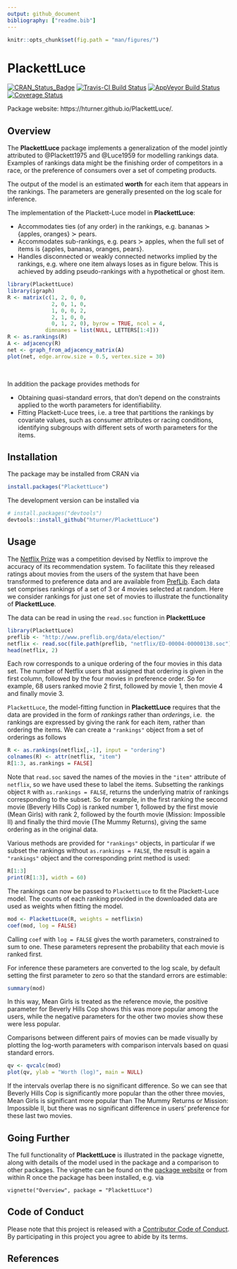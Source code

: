 ```yaml
---
output: github_document
bibliography: ["readme.bib"]
---
```


```r
knitr::opts_chunk$set(fig.path = "man/figures/")
```

# PlackettLuce

[![CRAN_Status_Badge](https://www.r-pkg.org/badges/version/PlackettLuce)](https://cran.r-project.org/package=PlackettLuce)
[![Travis-CI Build Status](https://travis-ci.org/hturner/PlackettLuce.svg?branch=master)](https://travis-ci.org/hturner/PlackettLuce)
[![AppVeyor Build Status](https://ci.appveyor.com/api/projects/status/github/hturner/PlackettLuce?branch=master&svg=true)](https://ci.appveyor.com/project/hturner/PlackettLuce)
[![Coverage Status](https://img.shields.io/codecov/c/github/hturner/PlackettLuce/master.svg)](https://codecov.io/github/hturner/PlackettLuce?branch=master)

Package website: https://hturner.github.io/PlackettLuce/.

## Overview

The **PlackettLuce** package implements a generalization of the model jointly 
attributed to @Plackett1975 and @Luce1959 for modelling rankings data. 
Examples of rankings data might be the finishing order of competitors in a race,
or the preference of consumers over a set of competing products. 

The output of the model is an estimated **worth** for each item that appears in 
the rankings. The parameters are generally presented on the log scale for 
inference.

The implementation of the Plackett-Luce model in **PlackettLuce**:

 - Accommodates ties (of any order) in the rankings, e.g.
  bananas $\succ$ {apples, oranges} $\succ$ pears.
 - Accommodates sub-rankings, e.g. pears $\succ$ apples, when the full set of items is {apples, bananas, oranges, pears}.
 - Handles disconnected or weakly connected networks implied by the rankings, e.g. where one item always loses as in figure below. This is achieved by adding pseudo-rankings with a 
hypothetical or ghost item.

```r
library(PlackettLuce)
library(igraph)
R <- matrix(c(1, 2, 0, 0,
              2, 0, 1, 0,
              1, 0, 0, 2,
              2, 1, 0, 0,
              0, 1, 2, 0), byrow = TRUE, ncol = 4,
            dimnames = list(NULL, LETTERS[1:4]))
R <- as.rankings(R)
A <- adjacency(R)
net <- graph_from_adjacency_matrix(A)
plot(net, edge.arrow.size = 0.5, vertex.size = 30)
```
  </br>

In addition the package provides methods for

 - Obtaining quasi-standard errors, that don't depend on the constraints applied
 to the worth parameters for identifiability.
 - Fitting Plackett-Luce trees, i.e. a tree that partitions the rankings by 
 covariate values, such as consumer attributes or racing conditions, identifying 
 subgroups with different sets of worth parameters for the items.
 
## Installation

The package may be installed from CRAN via

```r
install.packages("PlackettLuce")
```

The development version can be installed via

```r
# install.packages("devtools")
devtools::install_github("hturner/PlackettLuce")
```

## Usage

The [Netflix Prize](https://www.netflixprize.com/) was a competition devised by 
Netflix to improve the accuracy of its recommendation system. To facilitate 
this they released ratings about movies from the users of the system that have 
been transformed to preference data and are available from 
[PrefLib](http://www.preflib.org/data/election/netflix/). Each data set 
comprises rankings of a set of 3 or 4 movies selected at random. Here we 
consider rankings for just one set of movies to illustrate the functionality of 
**PlackettLuce**.

The data can be read in using the `read.soc` function in **PlackettLuce**
```r
library(PlackettLuce)
preflib <- "http://www.preflib.org/data/election/"
netflix <- read.soc(file.path(preflib, "netflix/ED-00004-00000138.soc"))
head(netflix, 2)
```
Each row corresponds to a unique ordering of the four movies in this data set. 
The number of Netflix users that assigned that ordering is given in the first 
column, followed by the four movies in preference order. So for example, 68 
users ranked movie 2 first, followed by movie 1, then movie 4 and finally movie
3. 

`PlackettLuce`, the model-fitting function in **PlackettLuce** requires that 
the data are provided in the form of *rankings* rather than *orderings*, i.e. 
the rankings are expressed by giving the rank for each item, rather than 
ordering the items. We can create a `"rankings"` object from a set of orderings
as follows
```r
R <- as.rankings(netflix[,-1], input = "ordering")
colnames(R) <- attr(netflix, "item")
R[1:3, as.rankings = FALSE]
```
Note that `read.soc` saved the names of the movies in the `"item"` attribute of
`netflix`, so we have used these to label the items. Subsetting the
rankings object `R` with `as.rankings = FALSE`, returns the underlying matrix of 
rankings corresponding to the subset. So for example, in the first ranking the 
second movie (Beverly Hills Cop) is ranked number 1, followed by the first movie
(Mean Girls) with rank 2, followed by the fourth movie (Mission: Impossible II) 
and finally the third movie (The Mummy Returns), giving the same ordering as in 
the original data.

Various methods are provided for `"rankings"` objects, in particular if we 
subset the rankings without `as.rankings = FALSE`, the result is again a 
`"rankings"` object and the corresponding print method is used:

```r
R[1:3]
print(R[1:3], width = 60)
```

The rankings can now be passed to `PlackettLuce` to fit the Plackett-Luce model.
The counts of each ranking provided in the downloaded data are used as weights 
when fitting the model.
```r
mod <- PlackettLuce(R, weights = netflix$n)
coef(mod, log = FALSE)
```
Calling `coef` with `log = FALSE` gives the worth parameters, constrained to
sum to one. These parameters represent the probability that each movie is ranked 
first.

For inference these parameters are converted to the log scale, by default 
setting the first parameter to zero so that the standard errors are estimable:
```r
summary(mod)
```
In this way, Mean Girls is treated as the reference movie, the positive 
parameter for Beverly Hills Cop shows this was more popular among the users, 
while the negative parameters for the other two movies show these were less 
popular.

Comparisons between different pairs of movies can be made visually by plotting
the log-worth parameters with comparison intervals based on quasi standard
errors.
```r
qv <- qvcalc(mod)
plot(qv, ylab = "Worth (log)", main = NULL)
```

If the intervals overlap there is no significant difference. So we can see that 
Beverly Hills Cop is significantly more popular than the other three movies,
Mean Girls is significant more popular than The Mummy Returns or 
Mission: Impossible II, but there was no significant difference in users' 
preference for these last two movies.

## Going Further

The full functionality of **PlackettLuce** is illustrated in the package 
vignette, along with details of the model used in the package and a comparison
to other packages. The vignette can be found on the [package website](https://hturner.github.io/PlackettLuce/) or from within R once the 
package has been installed, e.g. via 

    vignette("Overview", package = "PlackettLuce")

## Code of Conduct

Please note that this project is released with a [Contributor Code of Conduct](CONDUCT.md). By participating in this project you agree to abide by its terms.

## References
